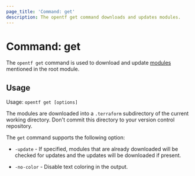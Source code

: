 ```yaml
---
page_title: 'Command: get'
description: The opentf get command downloads and updates modules.
---
```


# Command: get

The `opentf get` command is used to download and update
[modules](/docs/language/modules/develop) mentioned in the root module.

## Usage

Usage: `opentf get [options]`

The modules are downloaded into a `.terraform` subdirectory of the current
working directory. Don't commit this directory to your version control
repository.

The `get` command supports the following option:

* `-update` - If specified, modules that are already downloaded will be
  checked for updates and the updates will be downloaded if present.

* `-no-color` - Disable text coloring in the output.
